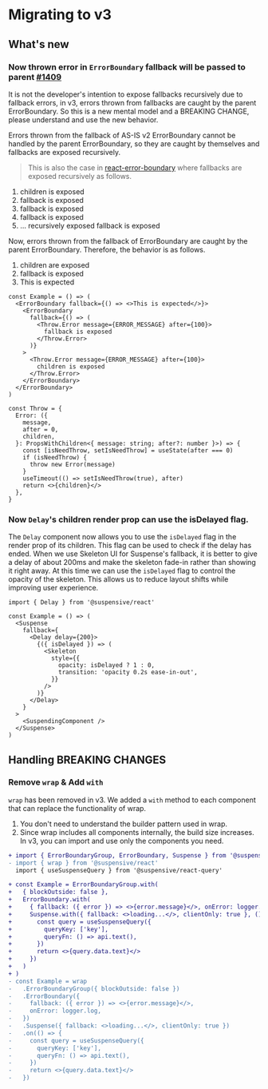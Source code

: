 
# Migrating to v3

## What's new

### Now thrown error in `ErrorBoundary` fallback will be passed to parent [#1409](https://github.com/toss/suspensive/pull/1409)

It is not the developer's intention to expose fallbacks recursively due to fallback errors, in v3, errors thrown from fallbacks are caught by the parent ErrorBoundary.
So this is a new mental model and a BREAKING CHANGE, please understand and use the new behavior.

<Callout>

Errors thrown from the fallback of AS-IS v2 ErrorBoundary cannot be handled by the parent ErrorBoundary, so they are caught by themselves and fallbacks are exposed recursively.

> This is also the case in [react-error-boundary](https://github.com/bvaughn/react-error-boundary) where fallbacks are exposed recursively as follows.

1. children is exposed
2. fallback is exposed
3. fallback is exposed
4. fallback is exposed
5. ... recursively exposed fallback is exposed

</Callout>

Now, errors thrown from the fallback of ErrorBoundary are caught by the parent ErrorBoundary. Therefore, the behavior is as follows.

1. children are exposed
2. fallback is exposed
3. This is expected

```tsx /This is expected/ /fallback is exposed/ /children is exposed/
const Example = () => (
  <ErrorBoundary fallback={() => <>This is expected</>}>
    <ErrorBoundary
      fallback={() => (
        <Throw.Error message={ERROR_MESSAGE} after={100}>
          fallback is exposed
        </Throw.Error>
      )}
    >
      <Throw.Error message={ERROR_MESSAGE} after={100}>
        children is exposed
      </Throw.Error>
    </ErrorBoundary>
  </ErrorBoundary>
)

const Throw = {
  Error: ({
    message,
    after = 0,
    children,
  }: PropsWithChildren<{ message: string; after?: number }>) => {
    const [isNeedThrow, setIsNeedThrow] = useState(after === 0)
    if (isNeedThrow) {
      throw new Error(message)
    }
    useTimeout(() => setIsNeedThrow(true), after)
    return <>{children}</>
  },
}
```

### Now `Delay`'s children render prop can use the isDelayed flag.

The `Delay` component now allows you to use the `isDelayed` flag in the render prop of its children. This flag can be used to check if the delay has ended.
When we use Skeleton UI for Suspense's fallback, it is better to give a delay of about 200ms and make the skeleton fade-in rather than showing it right away.
At this time we can use the `isDelayed` flag to control the opacity of the skeleton. This allows us to reduce layout shifts while improving user experience.

```tsx
import { Delay } from '@suspensive/react'

const Example = () => (
  <Suspense
    fallback={
      <Delay delay={200}>
        {({ isDelayed }) => (
          <Skeleton
            style={{
              opacity: isDelayed ? 1 : 0,
              transition: 'opacity 0.2s ease-in-out',
            }}
          />
        )}
      </Delay>
    }
  >
    <SuspendingComponent />
  </Suspense>
)
```

## Handling BREAKING CHANGES

### Remove `wrap` & Add `with`

`wrap` has been removed in v3. We added a `with` method to each component that can replace the functionality of wrap.

1. You don't need to understand the builder pattern used in wrap.
2. Since wrap includes all components internally, the build size increases. In v3, you can import and use only the components you need.

```diff
+ import { ErrorBoundaryGroup, ErrorBoundary, Suspense } from '@suspensive/react'
- import { wrap } from '@suspensive/react'
  import { useSuspenseQuery } from '@suspensive/react-query'

+ const Example = ErrorBoundaryGroup.with(
+   { blockOutside: false },
+   ErrorBoundary.with(
+     { fallback: ({ error }) => <>{error.message}</>, onError: logger.log },
+     Suspense.with({ fallback: <>loading...</>, clientOnly: true }, () => {
+       const query = useSuspenseQuery({
+         queryKey: ['key'],
+         queryFn: () => api.text(),
+       })
+       return <>{query.data.text}</>
+     })
+   )
+ )
- const Example = wrap
-   .ErrorBoundaryGroup({ blockOutside: false })
-   .ErrorBoundary({
-     fallback: ({ error }) => <>{error.message}</>,
-     onError: logger.log,
-   })
-   .Suspense({ fallback: <>loading...</>, clientOnly: true })
-   .on(() => {
-     const query = useSuspenseQuery({
-       queryKey: ['key'],
-       queryFn: () => api.text(),
-     })
-     return <>{query.data.text}</>
-   })
```
